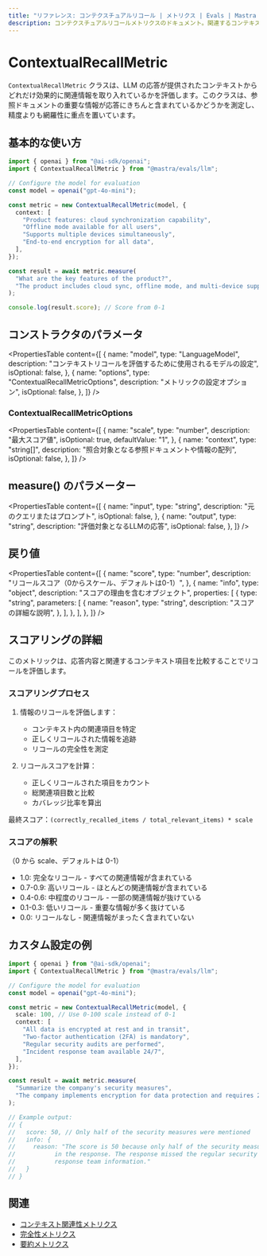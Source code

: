 ```yaml
---
title: "リファレンス: コンテクスチュアルリコール | メトリクス | Evals | Mastra ドキュメント"
description: コンテクスチュアルリコールメトリクスのドキュメント。関連するコンテキストを取り入れたLLMの応答の完全性を評価します。
---
```


# ContextualRecallMetric

`ContextualRecallMetric` クラスは、LLM の応答が提供されたコンテキストからどれだけ効果的に関連情報を取り入れているかを評価します。このクラスは、参照ドキュメントの重要な情報が応答にきちんと含まれているかどうかを測定し、精度よりも網羅性に重点を置いています。

## 基本的な使い方

```typescript
import { openai } from "@ai-sdk/openai";
import { ContextualRecallMetric } from "@mastra/evals/llm";

// Configure the model for evaluation
const model = openai("gpt-4o-mini");

const metric = new ContextualRecallMetric(model, {
  context: [
    "Product features: cloud synchronization capability",
    "Offline mode available for all users",
    "Supports multiple devices simultaneously",
    "End-to-end encryption for all data",
  ],
});

const result = await metric.measure(
  "What are the key features of the product?",
  "The product includes cloud sync, offline mode, and multi-device support.",
);

console.log(result.score); // Score from 0-1
```

## コンストラクタのパラメータ

<PropertiesTable
  content={[
    {
      name: "model",
      type: "LanguageModel",
      description:
        "コンテキストリコールを評価するために使用されるモデルの設定",
      isOptional: false,
    },
    {
      name: "options",
      type: "ContextualRecallMetricOptions",
      description: "メトリックの設定オプション",
      isOptional: false,
    },
  ]}
/>

### ContextualRecallMetricOptions

<PropertiesTable
  content={[
    {
      name: "scale",
      type: "number",
      description: "最大スコア値",
      isOptional: true,
      defaultValue: "1",
    },
    {
      name: "context",
      type: "string[]",
      description:
        "照合対象となる参照ドキュメントや情報の配列",
      isOptional: false,
    },
  ]}
/>

## measure() のパラメーター

<PropertiesTable
  content={[
    {
      name: "input",
      type: "string",
      description: "元のクエリまたはプロンプト",
      isOptional: false,
    },
    {
      name: "output",
      type: "string",
      description: "評価対象となるLLMの応答",
      isOptional: false,
    },
  ]}
/>

## 戻り値

<PropertiesTable
  content={[
    {
      name: "score",
      type: "number",
      description: "リコールスコア（0からスケール、デフォルトは0-1）",
    },
    {
      name: "info",
      type: "object",
      description: "スコアの理由を含むオブジェクト",
      properties: [
        {
          type: "string",
          parameters: [
            {
              name: "reason",
              type: "string",
              description: "スコアの詳細な説明",
            },
          ],
        },
      ],
    },
  ]}
/>

## スコアリングの詳細

このメトリックは、応答内容と関連するコンテキスト項目を比較することでリコールを評価します。

### スコアリングプロセス

1. 情報のリコールを評価します：

   - コンテキスト内の関連項目を特定
   - 正しくリコールされた情報を追跡
   - リコールの完全性を測定

2. リコールスコアを計算：
   - 正しくリコールされた項目をカウント
   - 総関連項目数と比較
   - カバレッジ比率を算出

最終スコア：`(correctly_recalled_items / total_relevant_items) * scale`

### スコアの解釈

（0 から scale、デフォルトは 0-1）

- 1.0: 完全なリコール - すべての関連情報が含まれている
- 0.7-0.9: 高いリコール - ほとんどの関連情報が含まれている
- 0.4-0.6: 中程度のリコール - 一部の関連情報が抜けている
- 0.1-0.3: 低いリコール - 重要な情報が多く抜けている
- 0.0: リコールなし - 関連情報がまったく含まれていない

## カスタム設定の例

```typescript
import { openai } from "@ai-sdk/openai";
import { ContextualRecallMetric } from "@mastra/evals/llm";

// Configure the model for evaluation
const model = openai("gpt-4o-mini");

const metric = new ContextualRecallMetric(model, {
  scale: 100, // Use 0-100 scale instead of 0-1
  context: [
    "All data is encrypted at rest and in transit",
    "Two-factor authentication (2FA) is mandatory",
    "Regular security audits are performed",
    "Incident response team available 24/7",
  ],
});

const result = await metric.measure(
  "Summarize the company's security measures",
  "The company implements encryption for data protection and requires 2FA for all users.",
);

// Example output:
// {
//   score: 50, // Only half of the security measures were mentioned
//   info: {
//     reason: "The score is 50 because only half of the security measures were mentioned
//           in the response. The response missed the regular security audits and incident
//           response team information."
//   }
// }
```

## 関連

- [コンテキスト関連性メトリクス](./context-relevancy)
- [完全性メトリクス](./completeness)
- [要約メトリクス](./summarization)
